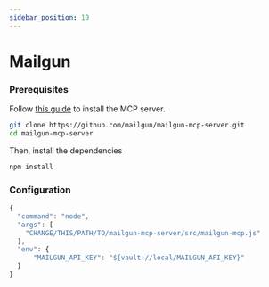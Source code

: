 ```yaml
---
sidebar_position: 10
---
```



# Mailgun

### Prerequisites

Follow [this guide](https://github.com/grafana/mcp-grafana) to install the MCP server.

```sh
git clone https://github.com/mailgun/mailgun-mcp-server.git
cd mailgun-mcp-server
```

Then, install the dependencies 

```sh
npm install
```

### Configuration

```js
{
  "command": "node",
  "args": [
    "CHANGE/THIS/PATH/TO/mailgun-mcp-server/src/mailgun-mcp.js"
  ],
  "env": {
      "MAILGUN_API_KEY": "${vault://local/MAILGUN_API_KEY}"
  }
}
```